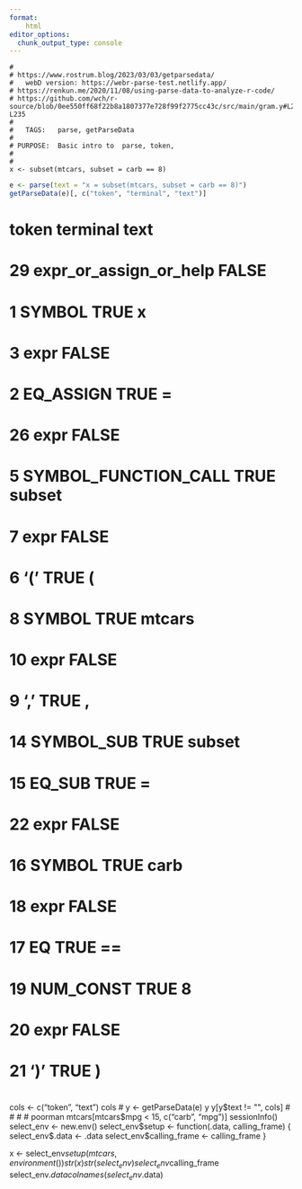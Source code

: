 ```yaml
---
format:
    html
editor_options: 
  chunk_output_type: console
---
```

    #
    # https://www.rostrum.blog/2023/03/03/getparsedata/
    #   webD version: https://webr-parse-test.netlify.app/
    # https://renkun.me/2020/11/08/using-parse-data-to-analyze-r-code/
    # https://github.com/wch/r-source/blob/0ee550ff68f22b8a1807377e728f99f2775cc43c/src/main/gram.y#L2312-L235
    #
    #   TAGS:   parse, getParseData
    #
    # PURPOSE:  Basic intro to  parse, token,
    #
    #
    x <- subset(mtcars, subset = carb == 8)

```r
e <- parse(text = "x = subset(mtcars, subset = carb == 8)")
getParseData(e)[, c("token", "terminal", "text")]
```
#                     token terminal   text
# 29 expr_or_assign_or_help    FALSE
# 1                  SYMBOL     TRUE      x
# 3                    expr    FALSE
# 2               EQ_ASSIGN     TRUE      =
# 26                   expr    FALSE
# 5    SYMBOL_FUNCTION_CALL     TRUE subset
# 7                    expr    FALSE
# 6                     '('     TRUE      (
# 8                  SYMBOL     TRUE mtcars
# 10                   expr    FALSE
# 9                     ','     TRUE      ,
# 14             SYMBOL_SUB     TRUE subset
# 15                 EQ_SUB     TRUE      =
# 22                   expr    FALSE
# 16                 SYMBOL     TRUE   carb
# 18                   expr    FALSE
# 17                     EQ     TRUE     ==
# 19              NUM_CONST     TRUE      8
# 20                   expr    FALSE
# 21                    ')'     TRUE      )
#
cols <- c("token", "text")
cols
#
y <- getParseData(e)
y
y[y$text != "", cols]
#
#
#
#       poorman
mtcars[mtcars$mpg < 15, c("carb", "mpg")]
sessionInfo()
select_env <- new.env()
select_env$setup <- function(.data, calling_frame) {
    select_env$.data <- .data
    select_env$calling_frame <- calling_frame
}

x <- select_env$setup(mtcars, environment())
str(x)
str(select_env)
select_env$calling_frame
select_env$.data
colnames(select_env$.data)
